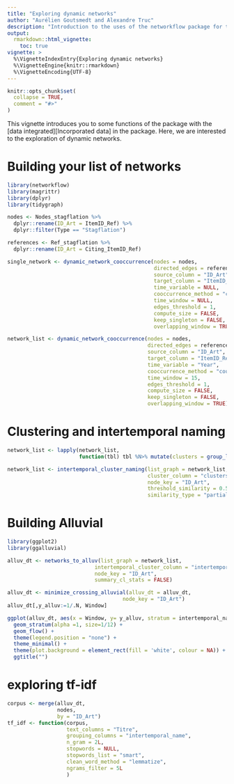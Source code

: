 ```yaml
---
title: "Exploring dynamic networks"
author: "Aurélien Goutsmedt and Alexandre Truc"
description: "Introduction to the uses of the networkflow package for temporal networks"
output: 
  rmarkdown::html_vignette:
    toc: true
vignette: >
  %\VignetteIndexEntry{Exploring dynamic networks}
  %\VignetteEngine{knitr::rmarkdown}
  %\VignetteEncoding{UTF-8}
---
```


```r
knitr::opts_chunk$set(
  collapse = TRUE,
  comment = "#>"
)
```



This vignette introduces you to some functions of the package with the [data integrated][Incorporated data] 
in the package. Here, we are interested to the exploration of dynamic networks.

# Building your list of networks

```r
library(networkflow)
library(magrittr)
library(dplyr)
library(tidygraph)
```

```r
nodes <- Nodes_stagflation %>%  
  dplyr::rename(ID_Art = ItemID_Ref) %>% 
  dplyr::filter(Type == "Stagflation")

references <- Ref_stagflation %>%  
  dplyr::rename(ID_Art = Citing_ItemID_Ref)
```


```r
single_network <- dynamic_network_cooccurrence(nodes = nodes,
                                               directed_edges = references,
                                               source_column = "ID_Art",
                                               target_column = "ItemID_Ref",
                                               time_variable = NULL,
                                               cooccurrence_method = "coupling_similarity",
                                               time_window = NULL,
                                               edges_threshold = 1,
                                               compute_size = FALSE,
                                               keep_singleton = FALSE,
                                               overlapping_window = TRUE)
```

```r
network_list <- dynamic_network_cooccurrence(nodes = nodes,
                                             directed_edges = references,
                                             source_column = "ID_Art",
                                             target_column = "ItemID_Ref",
                                             time_variable = "Year",
                                             cooccurrence_method = "coupling_similarity",
                                             time_window = 15,
                                             edges_threshold = 1,
                                             compute_size = FALSE,
                                             keep_singleton = FALSE,
                                             overlapping_window = TRUE)
```

# Clustering and intertemporal naming

```r
network_list <- lapply(network_list, 
                       function(tbl) tbl %N>% mutate(clusters = group_louvain()))

```

```r
network_list <- intertemporal_cluster_naming(list_graph = network_list,
                                             cluster_column = "clusters",
                                             node_key = "ID_Art",
                                             threshold_similarity = 0.5001,
                                             similarity_type = "partial")
```

# Building Alluvial

```r
library(ggplot2)
library(ggalluvial)

alluv_dt <- networks_to_alluv(list_graph = network_list,
                            intertemporal_cluster_column = "intertemporal_name",
                            node_key = "ID_Art",
                            summary_cl_stats = FALSE)

alluv_dt <- minimize_crossing_alluvial(alluv_dt = alluv_dt,
                                     node_key = "ID_Art")
alluv_dt[,y_alluv:=1/.N, Window]

ggplot(alluv_dt, aes(x = Window, y= y_alluv, stratum = intertemporal_name, alluvium = ID_Art, fill = intertemporal_name, label = intertemporal_name)) +
  geom_stratum(alpha =1, size=1/12) +
  geom_flow() +
  theme(legend.position = "none") +
  theme_minimal() +
  theme(plot.background = element_rect(fill = 'white', colour = NA)) +
  ggtitle("")
```

# exploring tf-idf

```r
corpus <- merge(alluv_dt,
                nodes,
                by = "ID_Art")
tf_idf <- function(corpus,
                   text_columns = "Titre",
                   grouping_columns = "intertemporal_name",
                   n_gram = 2L,
                   stopwords = NULL,
                   stopwords_list = "smart",
                   clean_word_method = "lemmatize",
                   ngrams_filter = 5L
                   )
  
```

